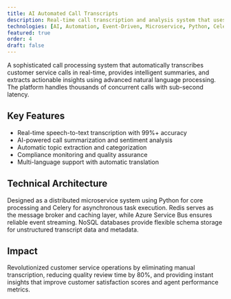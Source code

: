 ```yaml
---
title: AI Automated Call Transcripts
description: Real-time call transcription and analysis system that uses AI to automatically transcribe, summarize, and extract insights from customer calls.
technologies: [AI, Automation, Event-Driven, Microservice, Python, Celery, Redis, Service Bus, NoSQL]
featured: true
order: 4
draft: false
---
```


A sophisticated call processing system that automatically transcribes customer service calls in real-time, provides intelligent summaries, and extracts actionable insights using advanced natural language processing. The platform handles thousands of concurrent calls with sub-second latency.

## Key Features

- Real-time speech-to-text transcription with 99%+ accuracy
- AI-powered call summarization and sentiment analysis
- Automatic topic extraction and categorization
- Compliance monitoring and quality assurance
- Multi-language support with automatic translation

## Technical Architecture

Designed as a distributed microservice system using Python for core processing and Celery for asynchronous task execution. Redis serves as the message broker and caching layer, while Azure Service Bus ensures reliable event streaming. NoSQL databases provide flexible schema storage for unstructured transcript data and metadata.

## Impact

Revolutionized customer service operations by eliminating manual transcription, reducing quality review time by 80%, and providing instant insights that improve customer satisfaction scores and agent performance metrics.
